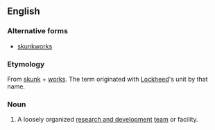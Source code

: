 ==English==
{{wikipedia}}
===Alternative forms===
* [[skunkworks]]

===Etymology===
From [[skunk]] + [[works]]. The term originated with [[w:Lockheed|Lockheed]]'s unit by that name. <!--As one source reports:
[L]egend goes that one of Lockheed's engineers asked, "What the heck is Kelly [a Lockheed engineer] doing in there?" "Oh, he's stirring up some kind of brew" was the answer. This brought to mind [[w:Al Capp|Al Capp's]] popular comic strip, [[w:Li'l Abner|Li'l Abner]] and the hairy Indian who regularly stirred up the brew, throwing in skunks, old shoes, and other likely material to make his 'kickapoo joy juice. Thus, the skunk works was born and named.-George Tesar, ''Strategic Technology Management: Building Bridges Between Sciences'' (2003) p. 117. [Not exactly authoritative]-->

===Noun===
{{en-noun|head=[[skunk]] [[works]]|-}}

# A loosely organized [[research and development]] [[team]] or facility.